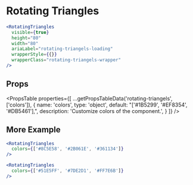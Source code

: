 ---
---


# Rotating Triangles

```jsx live
<RotatingTriangles
  visible={true}
  height="80"
  width="80"
  ariaLabel="rotating-triangels-loading"
  wrapperStyle={{}}
  wrapperClass="rotating-triangels-wrapper"
/>
```

## Props

<PropsTable
  properties={[
    ...getPropsTableData('rotating-triangels', ['colors']),
    {
      name: 'colors',
      type: 'object',
      default: "['#1B5299', '#EF8354', '#DB5461'],",
      description: 'Customize colors of the component.',
    }
    ]}
/>

## More Example

```jsx live
<RotatingTriangles
  colors={['#8C5E58', '#2B061E', '#361134']}
/>
```

```jsx live
<RotatingTriangles
  colors={['#51E5FF', '#7DE2D1', '#FF7E6B']}
/>
```

